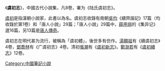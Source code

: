 《'''虞初志'''》，中國古代小說集，凡8卷，署为《陆氏虞初志》。

[[虞初|虞初]]是指漢朝小說家，此書以為名。虞初志收錄有南朝[[吳均|吳均]]《續齊諧記》17篇（均收錄於第1卷）和「唐人小說」29篇；「唐人小說」29篇中，[[薛用弱|薛用弱]]的《集异记》選16篇，另13篇是[[唐人傳奇|唐人傳奇]]。

虞初志在明代甚为流行，被稱為「虞初體」，後世多有仿作。[[湯顯祖|湯顯祖]]有《續虞初志》4卷，[[鄧喬林|鄧喬林]]有《广虞初志》4卷。清初[[张潮_(清朝)|張潮]]有《[[虞初新志|虞初新志]]》。[[鄭澍若|鄭澍若]]有《[[虞初續志|虞初續志]]》12卷。

[[Category:中國筆記小說|Category:中國筆記小說]]